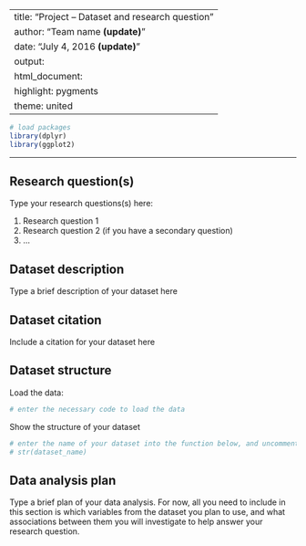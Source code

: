 
---
title: "Project -- Dataset and research question"
author: "Team name **(update)**"
date: "July 4, 2016 **(update)**"
output:
  html_document:
    highlight: pygments
    theme: united
---

```r
# load packages
library(dplyr)
library(ggplot2)
```

* * *

## Research question(s)

Type your research questions(s) here:

1. Research question 1
2. Research question 2 (if you have a secondary question)
3. ...

## Dataset description

Type a brief description of your dataset here

## Dataset citation

Include a citation for your dataset here

## Dataset structure

Load the data:

```r
# enter the necessary code to load the data

```

Show the structure of your dataset

```r
# enter the name of your dataset into the function below, and uncomment
# str(dataset_name)
```

## Data analysis plan

Type a brief plan of your data analysis. For now, all you need to include in this section
is which variables from the dataset you plan to use, and what associations between them 
you will investigate to help answer your research question.
